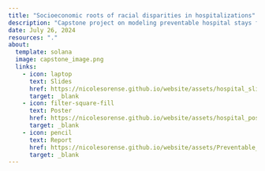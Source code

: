 ```yaml
---
title: "Socioeconomic roots of racial disparities in hospitalizations"
description: "Capstone project on modeling preventable hospital stays for SURE 2024 at CMU"
date: July 26, 2024
resources: "."
about:
  template: solana
  image: capstone_image.png
  links:
    - icon: laptop
      text: Slides
      href: https://nicolesorense.github.io/website/assets/hospital_slides.pdf
      target: _blank
    - icon: filter-square-fill
      text: Poster
      href: https://nicolesorense.github.io/website/assets/hospital_poster.pdf
      target: _blank
    - icon: pencil
      text: Report
      href: https://nicolesorense.github.io/website/assets/Preventable_hospitalizations_report_personal.html
      target: _blank
---
```

